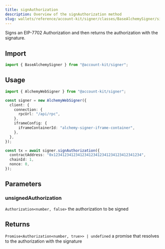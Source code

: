 ```yaml
---
title: signAuthorization
description: Overview of the signAuthorization method
slug: wallets/reference/account-kit/signer/classes/BaseAlchemySigner/signAuthorization
---
```




Signs an EIP-7702 Authorization and then returns the authorization with the signature.

## Import

```ts
import { BaseAlchemySigner } from "@account-kit/signer";
```

## Usage

```ts twoslash
import { AlchemyWebSigner } from "@account-kit/signer";

const signer = new AlchemyWebSigner({
  client: {
    connection: {
      rpcUrl: "/api/rpc",
    },
    iframeConfig: {
      iframeContainerId: "alchemy-signer-iframe-container",
    },
  },
});

const tx = await signer.signAuthorization({
  contractAddress: "0x1234123412341234123412341234123412341234",
  chainId: 1,
  nonce: 0,
});
```

## Parameters

### unsignedAuthorization

`Authorization<number, false>`
the authorization to be signed

## Returns

`Promise<Authorization<number, true>> | undefined`
a promise that resolves to the authorization with the signature
